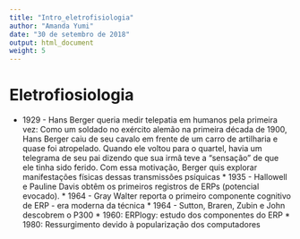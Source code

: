 ```yaml
---
title: "Intro_eletrofisiologia"
author: "Amanda Yumi"
date: "30 de setembro de 2018"
output: html_document
weight: 5
---
```


# Eletrofiosiologia

   * 1929 - Hans Berger queria medir telepatia em humanos pela primeira vez: Como um soldado no exército alemão na primeira década de 1900, Hans Berger caiu de seu cavalo em frente de um carro de artilharia e quase foi atropelado. Quando ele voltou para o quartel, havia um telegrama de seu pai dizendo que sua irmã teve a “sensação” de que ele tinha sido ferido. Com essa motivação, Berger quis explorar manifestações físicas dessas transmissões psíquicas \citep{evans1999introduction}
    * 1935 - Hallowell e Pauline Davis obtêm os primeiros registros de ERPs (potencial evocado).
    * 1964 - Gray Walter reporta o primeiro componente cognitivo de ERP - era moderna da técnica
    * 1964 - Sutton, Braren, Zubin e John descobrem o P300
    * 1960: ERPlogy: estudo dos componentes do ERP
    * 1980: Ressurgimento devido à popularização dos computadores